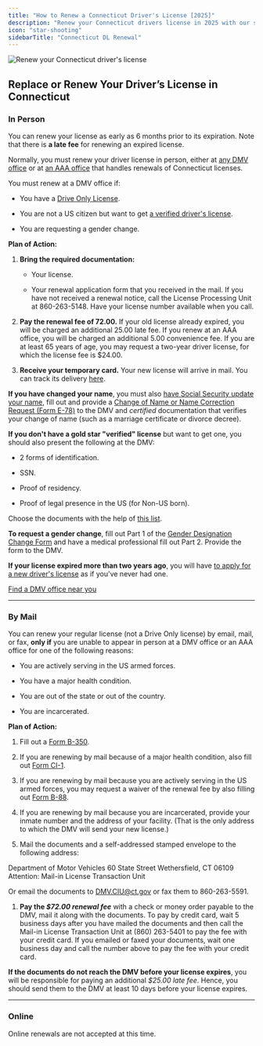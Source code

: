```yaml
---
title: "How to Renew a Connecticut Driver's License [2025]"
description: "Renew your Connecticut drivers license in 2025 with our simple, step-by-step guide. Find all the necessary requirements, forms, fees, and online renewal options to ensure a hassle-free experience. Stay legal and avoid fines - start your renewal process now!"
icon: "star-shooting"
sidebarTitle: "Connecticut DL Renewal"
---
```


![Renew your Connecticut driver's license](https://driving-tests.org/wp-content/uploads/2024/07/renew-connecticut-drivers-license.jpg)

## Replace or Renew Your Driver’s License in Connecticut

### In Person

You can renew your license as early as 6 months prior to its expiration. Note that there is **a late fee** for renewing an expired license.

Normally, you must renew your driver license in person, either at [any DMV office](https://driving-tests.org/dmv-near-me/connecticut-dmv-office-locations/) or at [an AAA office](http://www.ct.gov/dmv/cwp/view.asp?a=808\&q=244578) that handles renewals of Connecticut licenses.

You must renew at a DMV office if:

* You have a [Drive Only License](http://www.ct.gov/dmv/cwp/view.asp?a=805\&q=547212).

* You are not a US citizen but want to get [a verified driver's license](http://www.ct.gov/dmv/cwp/view.asp?a=4078\&q=477752).

* You are requesting a gender change.

**Plan of Action:**

1. **Bring the required documentation:**

   * Your license.

   * Your renewal application form that you received in the mail. If you have not received a renewal notice, call the License Processing Unit at 860-263-5148. Have your license number available when you call.

2. **Pay the renewal fee of 72.00.** If your old license already expired, you will be charged an additional 25.00 late fee. If you renew at an AAA office, you will be charged an additional 5.00 convenience fee. If you are at least 65 years of age, you may request a two-year driver license, for which the license fee is $24.00.

3. **Receive your temporary card.** Your new license will arrive in mail. You can track its delivery [here](https://dmvcardtrack.ct.gov/credentialtrackingweb/).

**If you have changed your name**, you must also [have Social Security update your name](https://faq.ssa.gov/link/portal/34011/34019/Article/3749/How-do-I-change-or-correct-my-name-on-my-Social-Security-number-card), fill out and provide a [Change of Name or Name Correction Request (Form E-78)](http://www.ct.gov/dmv/LIB/dmv/20/29/E-78.pdf) to the DMV and *certified* documentation that verifies your change of name (such as a marriage certificate or divorce decree).

**If you don't have a gold star "verified" license** but want to get one, you should also present the following at the DMV:

* 2 forms of identification.

* SSN.

* Proof of residency.

* Proof of legal presence in the US (for Non-US born).

Choose the documents with the help of [this list](http://www.ct.gov/dmv/cwp/view.asp?a=805\&q=244772).

**To request a gender change**, fill out Part 1 of the [Gender Designation Change Form](http://www.ct.gov/dmv/lib/dmv/20/29/b-372.pdf) and have a medical professional fill out Part 2. Provide the form to the DMV.

**If your license expired more than two years ago**, you will have [to apply for a new driver's license](#level-5) as if you've never had one.

[Find a DMV office near you](https://driving-tests.org/dmv-near-me/)

***

### By Mail

You can renew your regular license (not a Drive Only license) by email, mail, or fax, **only if** you are unable to appear in person at a DMV office or an AAA office for one of the following reasons:

* You are actively serving in the US armed forces.

* You have a major health condition.

* You are out of the state or out of the country.

* You are incarcerated.

**Plan of Action:**

1. Fill out a [Form B-350](http://www.ct.gov/dmv/lib/dmv/b-350.pdf).

2. If you are renewing by mail because of a major health condition, also fill out [Form CI-1](http://www.ct.gov/dmv/lib/dmv/20/29/ci-1.pdf).

3. If you are renewing by mail because you are actively serving in the US armed forces, you may request a waiver of the renewal fee by also filling out [Form B-88](http://www.ct.gov/dmv/cwp/view.asp?a=818\&q=245034).

4. If you are renewing by mail because you are incarcerated, provide your inmate number and the address of your facility. (That is the only address to which the DMV will send your new license.)

5. Mail the documents and a self-addressed stamped envelope to the following address:

Department of Motor Vehicles 60 State Street Wethersfield, CT 06109 Attention: Mail-in License Transaction Unit

Or email the documents to [DMV.CIU@ct.gov](mailto:DMV.CIU@ct.gov) or fax them to 860-263-5591.

1. **Pay the *$72.00 renewal fee*** with a check or money order payable to the DMV, mail it along with the documents. To pay by credit card, wait 5 business days after you have mailed the documents and then call the Mail-in License Transaction Unit at (860) 263-5401 to pay the fee with your credit card. If you emailed or faxed your documents, wait one business day and call the number above to pay the fee with your credit card.

**If the documents do not reach the DMV before your license expires**, you will be responsible for paying an additional *$25.00 late fee*. Hence, you should send them to the DMV at least 10 days before your license expires.

***

### Online

Online renewals are not accepted at this time.

<Snippet file="renewal-state-block.mdx" />